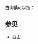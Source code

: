 '''白山镇'''可以指：
{{PRC admin/disambig|34/01/24/108/000|45/01/24/100/000}}
==参见==
*[[白山|白山]]
{{disambig|cat=三字中国镇名消歧义}}